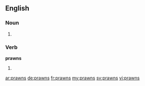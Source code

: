 ==English==

===Noun===
{{head|en}}

# {{plural of|prawn}}

===Verb===
'''prawns'''

# {{en-third-person singular of|prawn}}

[[ar:prawns]]
[[de:prawns]]
[[fr:prawns]]
[[my:prawns]]
[[sv:prawns]]
[[vi:prawns]]